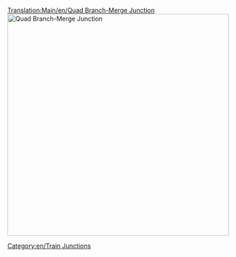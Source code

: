 [[Translation:Main/en/Quad Branch-Merge Junction]]
{{en/-}}{{junctionsmenu}}
[[File:en/QuadBranchMergeJunction.png|none|thumb|500px|Quad Branch-Merge Junction]]
{{Template:Junction_Criteria|Very High|4|1|1|2|1|1|0|1|0|0|0||Broken down trains only affect the one track.|
* Can handle a huge amount of traffic
}}
<!--The '''Quad Branch-Merge Junction''' is the direct evolution of the [[Main/en/Branch-Merge Junction]] and [[Main/en/Dual Branch-Merge Junction]]; allowing four entrances and four exits, in essence doubling the appropriation power of a Dual Branch-Merge Junction.  Although still in its infancy, the quad branch-merge junction is able to handle quite a load of [[Main/en/Mammoth trains|large trains]] (20 cars) with very few backups. ([[Main/en/Image:NewQBMJ.png|Figure A]])

<center>[[File:en/NewQBMJ.png|thumb||500px|Figure A.]]</center>

Speculation of [[Main/en/New Bridges|angled track]] in the [[Main/en/nightly build]]s under existing [[Main/en/bridges]] will allow at least a 50% increase in [[Main/en/trains|train]] speed; eliminating eight turns that currently reduce it to below 100mph (161km/h).  The sharpest turns are illustrated in [[Main/en/Image:Sharpcorners.PNG|Figure B]]:

<center>[[File:en/Sharpcorners.png|thumb|center|500px|Figure B.]]</center>-->

[[Category:en/Train Junctions]]